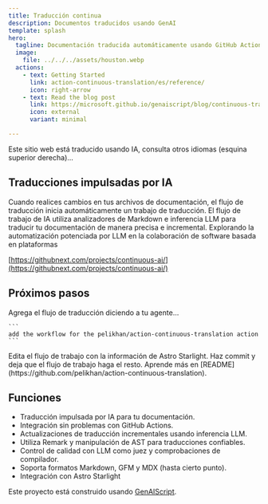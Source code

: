 ```yaml
---
title: Traducción continua
description: Documentos traducidos usando GenAI
template: splash
hero:
  tagline: Documentación traducida automáticamente usando GitHub Actions y modelos
  image:
    file: ../../../assets/houston.webp
  actions:
    - text: Getting Started
      link: action-continuous-translation/es/reference/
      icon: right-arrow
    - text: Read the blog post
      link: https://microsoft.github.io/genaiscript/blog/continuous-translations/
      icon: external
      variant: minimal

---
```



Este sitio web está traducido usando IA, consulta otros idiomas (esquina superior derecha)...

## Traducciones impulsadas por IA

<CardGrid>
  <Card title="Acciones de GitHub" icon="github">
    Cuando realices cambios en tus archivos de documentación, el flujo de traducción inicia automáticamente un trabajo de traducción.
  </Card>

  <Card title="Modelos de GitHub" icon="seti:markdown">
    El flujo de trabajo de IA utiliza analizadores de Markdown e inferencia LLM para traducir tu documentación de manera precisa e incremental.
  </Card>
</CardGrid>

<Card title="IA continua" icon="rocket">
  Explorando la automatización potenciada por LLM en la colaboración de software basada en plataformas

  [https://githubnext.com/projects/continuous-ai/](https://githubnext.com/projects/continuous-ai/)
</Card>

## Próximos pasos

<CardGrid stagger>
  <Card title="Agrega el flujo de trabajo" icon="pencil">
    Agrega el flujo de traducción diciendo a tu agente...

    ```
    add the workflow for the pelikhan/action-continuous-translation action
    ```
  </Card>

  <Card title="Configura tu sitio" icon="setting">
    Edita el flujo de trabajo con la información de Astro Starlight.
  </Card>

  <Card title="¡Traduce!" icon="add-document">
    Haz commit y deja que el flujo de trabajo haga el resto.
  </Card>

  <Card title="Lee la documentación" icon="open-book">
    Aprende más en
    [README](https://github.com/pelikhan/action-continuous-translation).
  </Card>
</CardGrid>

## Funciones

* Traducción impulsada por IA para tu documentación.
* Integración sin problemas con GitHub Actions.
* Actualizaciones de traducción incrementales usando inferencia LLM.
* Utiliza Remark y manipulación de AST para traducciones confiables.
* Control de calidad con LLM como juez y comprobaciones de compilador.
* Soporta formatos Markdown, GFM y MDX (hasta cierto punto).
* Integración con Astro Starlight

Este proyecto está construido usando [GenAIScript](https://microsoft.github.io/genaiscript).
